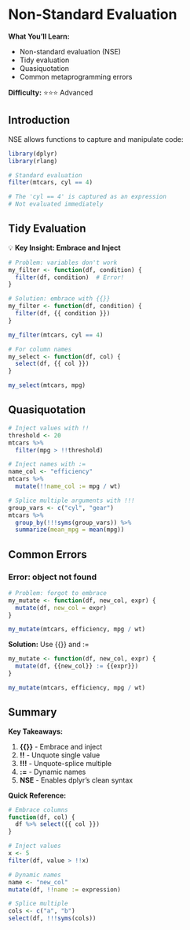 # Non-Standard Evaluation {#nse-metaprogramming}

<div class="chapter-summary">
**What You'll Learn:**

- Non-standard evaluation (NSE)
- Tidy evaluation
- Quasiquotation
- Common metaprogramming errors

**Difficulty:** ⭐⭐⭐ Advanced
</div>

## Introduction

NSE allows functions to capture and manipulate code:

```r
library(dplyr)
library(rlang)

# Standard evaluation
filter(mtcars, cyl == 4)

# The 'cyl == 4' is captured as an expression
# Not evaluated immediately
```

## Tidy Evaluation

<div class="insight-box">
💡 **Key Insight: Embrace and Inject**

```r
# Problem: variables don't work
my_filter <- function(df, condition) {
  filter(df, condition)  # Error!
}

# Solution: embrace with {{}}
my_filter <- function(df, condition) {
  filter(df, {{ condition }})
}

my_filter(mtcars, cyl == 4)

# For column names
my_select <- function(df, col) {
  select(df, {{ col }})
}

my_select(mtcars, mpg)
```
</div>

## Quasiquotation

```r
# Inject values with !!
threshold <- 20
mtcars %>%
  filter(mpg > !!threshold)

# Inject names with :=
name_col <- "efficiency"
mtcars %>%
  mutate(!!name_col := mpg / wt)

# Splice multiple arguments with !!!
group_vars <- c("cyl", "gear")
mtcars %>%
  group_by(!!!syms(group_vars)) %>%
  summarize(mean_mpg = mean(mpg))
```

## Common Errors

### Error: object not found

```r
# Problem: forgot to embrace
my_mutate <- function(df, new_col, expr) {
  mutate(df, new_col = expr)
}

my_mutate(mtcars, efficiency, mpg / wt)
```

**Solution:** Use {{}} and :=

```r
my_mutate <- function(df, new_col, expr) {
  mutate(df, {{new_col}} := {{expr}})
}

my_mutate(mtcars, efficiency, mpg / wt)
```

## Summary

<div class="chapter-summary">
**Key Takeaways:**

1. **{{}}** - Embrace and inject
2. **!!** - Unquote single value
3. **!!!** - Unquote-splice multiple
4. **:=** - Dynamic names
5. **NSE** - Enables dplyr's clean syntax

**Quick Reference:**

```r
# Embrace columns
function(df, col) {
  df %>% select({{ col }})
}

# Inject values
x <- 5
filter(df, value > !!x)

# Dynamic names
name <- "new_col"
mutate(df, !!name := expression)

# Splice multiple
cols <- c("a", "b")
select(df, !!!syms(cols))
```
</div>
